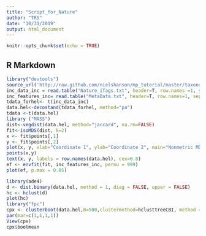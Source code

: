```yaml
---
title: "Script_for_Nature"
author: "TRS"
date: "10/31/2019"
output: html_document
---
```


```r
knitr::opts_chunk$set(echo = TRUE)
```

## R Markdown

```r
library("devtools")
source_url('http://raw.github.com/nielshanson/mp_tutorial/master/taxonomic_analysis/code/pvclust_bcdist.R')
inc_data_inc = read.table("Nature_iTags.txt", header=T, row.names =1, sep ="\t")
inc_features_inc= read.table("MetaData.txt", header=T, row.names=1, sep="\t")
tdata_forhel<- t(inc_data_inc)
data.hel<-decostand(tdata_forhel, method="pa")
tdata <-t(data.hel)
library ("MASS")
dist<-vegdist(data.hel, method="jaccard", na.rm=FALSE)
fit<-isoMDS(dist, k=2)
x <- fit$points[,1]
y <- fit$points[,2]
plot(x, y, xlab="Coordinate 1", ylab="Coordinate 2", main="Nonmetric MDS", type="n")
points(x,y)
text(x, y, labels = row.names(data.hel), cex=0.8)
ef <- envfit(fit, inc_features_inc, permu = 999)
plot(ef, p.max = 0.05)

library(ade4)
d <- dist.binary(data.hel, method = 1, diag = FALSE, upper = FALSE)
hc <- hclust(d)
plot(hc)
library("fpc")
cpx <- clusterboot(data.hel,B=500,clustermethod=hclusttreeCBI, method = "ward.D2")
par(mar=c(1,1,1,1))
View(cpx)
cpx$bootmean
```



